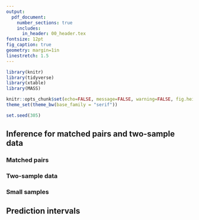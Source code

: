 ```yaml
---
output: 
  pdf_document:
    number_sections: true
    includes:
      in_header: 00_header.tex
fontsize: 12pt
fig_caption: true
geometry: margin=1in
linestretch: 1.5
---
```


```r
library(knitr)
library(tidyverse)
library(xtable)
library(MASS)

knitr::opts_chunk$set(echo=FALSE, message=FALSE, warning=FALSE, fig.height = 2)
theme_set(theme_bw(base_family = "serif"))

set.seed(305)
```

\setcounter{section}{6}
\setcounter{subsection}{3}
\setcounter{ex}{16}
\setcounter{df}{8}
\setcounter{page}{31}

## Inference for matched pairs and two-sample data

### Matched pairs

### Two-sample data

### Small samples

## Prediction intervals
